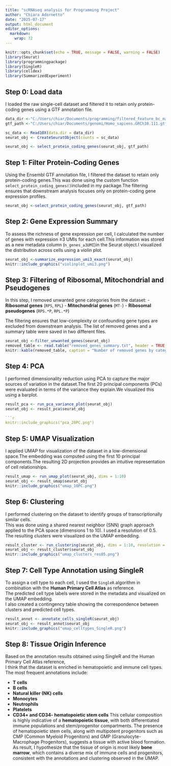 ---
title: "scRNAseq analysis for Programming Project"
author: "Chiara Adornetto"
date: "2025-07-17"
output: html_document
editor_options: 
  markdown: 
    wrap: 72
---
```{r setup, include=FALSE}
knitr::opts_chunk$set(echo = TRUE, message = FALSE, warning = FALSE)
library(Seurat)
library(programmingpackage)
library(SingleR)
library(celldex)
library(SummarizedExperiment)

```

## Step 0: Load data 
I loaded the raw single-cell dataset and filtered it to retain only protein-coding genes using a GTF annotation file.

```{r step0} 
data_dir <-"C:/Users/chiar/Documents/programming/filtered_feature_bc_matrix/filtered_feature_bc_matrix"
gtf_path <-"C:/Users/chiar/Documents/genomi/Homo_sapiens.GRCh38.111.gtf"

sc_data <- Read10X(data.dir = data_dir) 
seurat_obj <- CreateSeuratObject(counts = sc_data)

seurat_obj <- select_protein_coding_genes(seurat_obj, gtf_path)

```
## Step 1: Filter Protein-Coding Genes

Using the Ensembl GTF annotation file, I filtered the dataset to retain only protein-coding genes.This was done using the custom function `select_protein_coding_genes()`included in my package.The filtering ensures that downstream analysis focuses only on protein-coding gene expression profiles.

```{r step1-filter-pcg} 
seurat_obj <-select_protein_coding_genes(seurat_obj, gtf_path)

```
## Step 2: Gene Expression Summary

To assess the richness of gene expression per cell, I calculated the number of genes with expression ≥3 UMIs for each cell.This information was stored as a new metadata column (`n_genes_≥3UMI`)in the Seurat object.I visualized the distribution across cells using a violin plot.

```{r step2-expression-summary, echo=TRUE} 
seurat_obj <-summarize_expression_umi3_exact(seurat_obj)
knitr::include_graphics("violinplot_umi3.png")

```
## Step 3: Filtering of Ribosomal, Mitochondrial and Pseudogenes

In this step, I removed unwanted gene categories from the dataset:
- **Ribosomal genes** (`RPS`, `RPL`)
- **Mitochondrial genes** (`MT-`)
- **Ribosomal pseudogenes** (`RPS.*P`, `RPL.*P`)

The filtering ensures that low-complexity or confounding gene types are excluded from downstream analysis. The list of removed genes and a summary table were saved in two different files.

```{r step3-filtering, echo=TRUE} 
seurat_obj <-filter_unwanted_genes(seurat_obj)
removed_table <- read.table("removed_genes_summary.txt", header = TRUE, sep= "\t") 
knitr::kable(removed_table, caption = "Number of removed genes by category")

```
## Step 4: PCA

I performed dimensionality reduction using PCA to capture the major sources of variation in the dataset.The first 20 principal components (PCs) were evaluated in terms of the variance they explain.We visualized this using a barplot.

```{r step4-pca, echo=TRUE} 
result_pca <- run_pca_variance_plot(seurat_obj)
seurat_obj <- result_pca$seurat_obj

```{r show-pca, echo=FALSE}
knitr::include_graphics("pca_20PC.png")

```
## Step 5: UMAP Visualization

I applied UMAP for visualization of the dataset in a low-dimensional space.The embedding was computed using the first 10 principal components.The resulting 2D projection provides an intuitive representation of cell relationships.

```{r step5-umap, echo=TRUE}
result_umap <- run_umap_plot(seurat_obj, dims = 1:10)
seurat_obj <- result_umap$seurat_obj
knitr::include_graphics("umap_10PC.png")

```
## Step 6: Clustering
I performed clustering on the dataset to identify groups of transcriptionally similar cells.  
This was done using a shared nearest neighbor (SNN) graph approach applied to the PCA space (dimensions 1 to 10). I used a resolution of 0.5. The resulting clusters were visualized on the UMAP embedding.

```{r step6-clustering, echo=TRUE}
result_cluster <- run_clustering(seurat_obj, dims = 1:10, resolution = 0.5)
seurat_obj <- result_cluster$seurat_obj
knitr::include_graphics("umap_clusters_res05.png")

```
## Step 7: Cell Type Annotation using SingleR

To assign a cell type to each cell, I used the `SingleR` algorithm in combination with the **Human Primary Cell Atlas** as reference.  
The predicted cell type labels were stored in the metadata and visualized on the UMAP embedding.  
I also created a contingency table showing the correspondence between clusters and predicted cell types.

```{r step7-singleR}
result_annot <- annotate_cells_singleR(seurat_obj)
seurat_obj <- result_annot$seurat_obj
knitr::include_graphics("umap_celltypes_SingleR.png")

```
## Step 8: Tissue Origin Inference
Based on the annotation results obtained using SingleR and the Human Primary Cell Atlas reference,  
I think that the dataset is enriched in hematopoietic and immune cell types. The most frequent annotations include:

- **T cells**
- **B cells**
- **Natural killer (NK) cells**
- **Monocytes**
- **Neutrophils**
- **Platelets**
- **CD34+ and CD34- hematopoietic stem cells**
This cellular composition is highly indicative of a **hematopoietic tissue**, with both differentiated immune populations and stem/progenitor compartments. The presence of hematopoietic stem cells, along with multipotent progenitors such as CMP (Common Myeloid Progenitors) and GMP (Granulocyte-Macrophage Progenitors), suggests a tissue with active blood formation. As result, I hypothesize that the tissue of origin is most likely **bone marrow**, which contains a diverse mix of immune cells and progenitors, consistent with the annotations and clustering observed in the UMAP.


